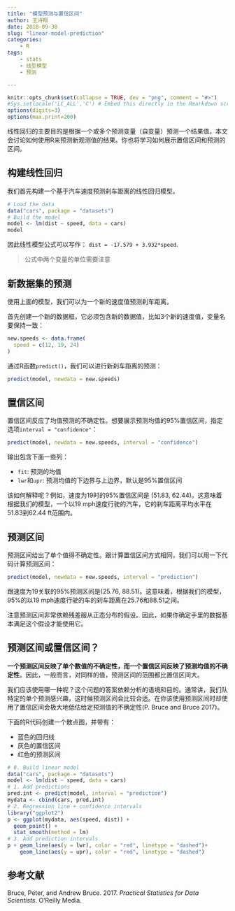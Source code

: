 ```yaml
---
title: "模型预测与置信区间"
author: 王诗翔
date: 2018-09-30
slug: "linear-model-prediction"
categories: 
    - R
tags:
    - stats
    - 线型模型
    - 预测

---
```



```r
knitr::opts_chunk$set(collapse = TRUE, dev = "png", comment = "#>")
#Sys.setlocale('LC_ALL','C') # Embed this directly in the Rmarkdown script that contains the Chinese character comment
options(digits=3)
options(max.print=200)
```

线性回归的主要目的是根据一个或多个预测变量（自变量）预测一个结果值。本文会讨论如何使用R来预测新观测值的结果。你也将学习如何展示置信区间和预测的区间。

## 构建线性回归

我们首先构建一个基于汽车速度预测刹车距离的线性回归模型。


```r
# Load the data
data("cars", package = "datasets")
# Build the model
model <- lm(dist ~ speed, data = cars)
model
```

因此线性模型公式可以写作： `dist = -17.579 + 3.932*speed`.

> 公式中两个变量的单位需要注意

## 新数据集的预测

使用上面的模型，我们可以为一个新的速度值预测刹车距离。

首先创建一个新的数据框，它必须包含新的数据值，比如3个新的速度值，变量名要保持一致：

```r
new.speeds <- data.frame(
  speed = c(12, 19, 24)
)
```

通过R函数`predict()`，我们可以进行新刹车距离的预测：

```r
predict(model, newdata = new.speeds)
```

## 置信区间

置信区间反应了均值预测的不确定性。想要展示预测均值的95%置信区间，指定选项`interval = "confidence"`：

```r
predict(model, newdata = new.speeds, interval = "confidence")
```

输出包含下面一些列：

- `fit`: 预测的均值
- `lwr`和`upr`: 预测均值的下边界与上边界，默认是95%置信区间

该如何解释呢？例如，速度为19时的95%置信区间是 (51.83, 62.44)。这意味着根据我们的模型，一个以19 mph速度行驶的汽车，它的刹车距离平均水平在 51.83到62.44 ft范围内。

## 预测区间

预测区间给出了单个值得不确定性。跟计算置信区间方式相同，我们可以用一下代码计算预测区间：

```r
predict(model, newdata = new.speeds, interval = "prediction")
```

跟速度为19关联的95%预测区间是(25.76, 88.51)。这意味着，根据我们的模型，95%的以19 mph速度行驶的车的刹车距离在25.76和88.51之间。

注意预测区间非常依赖残差服从正态分布的假设。因此，如果你确定手里的数据基本满足这个假设才能使用它。


## 预测区间或置信区间？ 

**一个预测区间反映了单个数值的不确定性，而一个置信区间反映了预测均值的不确定性**。因此，一般而言，对同样的值，预测区间的范围都比置信区间大。

我们应该使用哪一种呢？这个问题的答案依赖分析的语境和目的。通常讲，我们队特定的单个预测感兴趣，这时候预测区间会比较合适。在你该使用预测区间时却使用了置信区间会极大地低估给定预测值的不确定性(P. Bruce and Bruce 2017)。

下面的R代码创建一个散点图，并带有：

- 蓝色的回归线
- 灰色的置信区间
- 红色的预测区间

```r
# 0. Build linear model 
data("cars", package = "datasets")
model <- lm(dist ~ speed, data = cars)
# 1. Add predictions 
pred.int <- predict(model, interval = "prediction")
mydata <- cbind(cars, pred.int)
# 2. Regression line + confidence intervals
library("ggplot2")
p <- ggplot(mydata, aes(speed, dist)) +
  geom_point() +
  stat_smooth(method = lm)
# 3. Add prediction intervals
p + geom_line(aes(y = lwr), color = "red", linetype = "dashed")+
    geom_line(aes(y = upr), color = "red", linetype = "dashed")
```


## 参考文献

Bruce, Peter, and Andrew Bruce. 2017. *Practical Statistics for Data Scientists*. O’Reilly Media.
